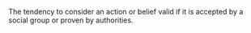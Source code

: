
The tendency to consider an action or belief valid if it is accepted by a social group or proven by authorities.